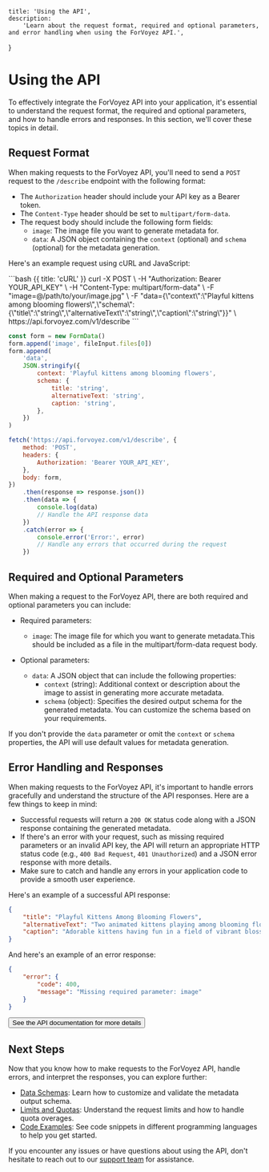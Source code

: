 
	title: 'Using the API',
	description:
		'Learn about the request format, required and optional parameters, and error handling when using the ForVoyez API.',
}

# Using the API

To effectively integrate the ForVoyez API into your application, it's essential to understand the request format, the required and optional parameters, and how to handle errors and responses. In this section, we'll cover these topics in detail.

## Request Format

When making requests to the ForVoyez API, you'll need to send a `POST` request to the `/describe` endpoint with the following format:

- The `Authorization` header should include your API key as a Bearer token.
- The `Content-Type` header should be set to `multipart/form-data`.
- The request body should include the following form fields:
  - `image`: The image file you want to generate metadata for.
  - `data`: A JSON object containing the `context` (optional) and `schema` (optional) for the metadata generation.

Here's an example request using cURL and JavaScript:

<CodeGroup>
```bash {{ title: 'cURL' }}
curl -X POST \
  -H "Authorization: Bearer YOUR_API_KEY" \
  -H "Content-Type: multipart/form-data" \
  -F "image=@/path/to/your/image.jpg" \
  -F "data={\"context\":\"Playful kittens among blooming flowers\",\"schema\":{\"title\":\"string\",\"alternativeText\":\"string\",\"caption\":\"string\"}}" \
  https://api.forvoyez.com/v1/describe
```

```js {{ title: 'JavaScript' }}
const form = new FormData()
form.append('image', fileInput.files[0])
form.append(
	'data',
	JSON.stringify({
		context: 'Playful kittens among blooming flowers',
		schema: {
			title: 'string',
			alternativeText: 'string',
			caption: 'string',
		},
	})
)

fetch('https://api.forvoyez.com/v1/describe', {
	method: 'POST',
	headers: {
		Authorization: 'Bearer YOUR_API_KEY',
	},
	body: form,
})
	.then(response => response.json())
	.then(data => {
		console.log(data)
		// Handle the API response data
	})
	.catch(error => {
		console.error('Error:', error)
		// Handle any errors that occurred during the request
	})
```

</CodeGroup>

## Required and Optional Parameters

When making a request to the ForVoyez API, there are both required and optional parameters you can include:

- Required parameters:

  - `image`: The image file for which you want to generate metadata.This should be included as a file in the multipart/form-data request body.

- Optional parameters:
  - `data`: A JSON object that can include the following properties:
    - `context` (string): Additional context or description about the image to assist in generating more accurate metadata.
    - `schema` (object): Specifies the desired output schema for the generated metadata. You can customize the schema based on your requirements.

If you don't provide the `data` parameter or omit the `context` or `schema` properties, the API will use default values for metadata generation.

## Error Handling and Responses

When making requests to the ForVoyez API, it's important to handle errors gracefully and understand the structure of the API responses. Here are a few things to keep in mind:

- Successful requests will return a `200 OK` status code along with a JSON response containing the generated metadata.
- If there's an error with your request, such as missing required parameters or an invalid API key, the API will return an appropriate HTTP status code (e.g., `400 Bad Request`, `401 Unauthorized`) and a JSON error response with more details.
- Make sure to catch and handle any errors in your application code to provide a smooth user experience.

Here's an example of a successful API response:

```json
{
	"title": "Playful Kittens Among Blooming Flowers",
	"alternativeText": "Two animated kittens playing among blooming flowers with a clear blue sky",
	"caption": "Adorable kittens having fun in a field of vibrant blossoms under the clear blue sky"
}
```

And here's an example of an error response:

```json
{
	"error": {
		"code": 400,
		"message": "Missing required parameter: image"
	}
}
```

<div className="not-prose">
	<Button href="/api-documentation" variant="text" arrow="right">
		See the API documentation for more details
	</Button>
</div>

## Next Steps

Now that you know how to make requests to the ForVoyez API, handle errors, and interpret the responses, you can explore further:

- [Data Schemas](/data-schemas): Learn how to customize and validate the metadata output schema.
- [Limits and Quotas](/limits-and-quotas): Understand the request limits and how to handle quota overages.
- [Code Examples](/code-examples): See code snippets in different programming languages to help you get started.

If you encounter any issues or have questions about using the API, don't hesitate to reach out to our [support team](/support) for assistance.
